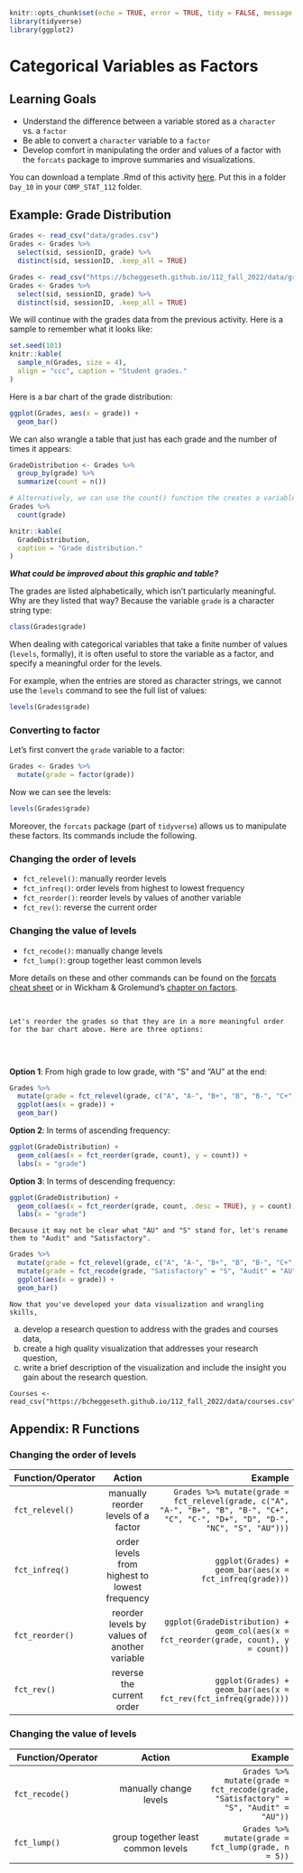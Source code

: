 ```r
knitr::opts_chunk$set(echo = TRUE, error = TRUE, tidy = FALSE, message = FALSE, cache.extra = packageVersion("tufte"))
library(tidyverse)
library(ggplot2)
```

# Categorical Variables as Factors

## Learning Goals {-}

- Understand the difference between a variable stored as a `character` vs. a `factor`
- Be able to convert a `character` variable to a `factor`
- Develop comfort in manipulating the order and values of a factor with the `forcats` package to improve summaries and visualizations.

You can download a template .Rmd of this activity [here](template_rmd/10-Factors_Assign.Rmd). Put this in a folder `Day_10` in your `COMP_STAT_112` folder.

## Example: Grade Distribution {-}

```r
Grades <- read_csv("data/grades.csv")
Grades <- Grades %>%
  select(sid, sessionID, grade) %>%
  distinct(sid, sessionID, .keep_all = TRUE)
```

```r
Grades <- read_csv("https://bcheggeseth.github.io/112_fall_2022/data/grades.csv")
Grades <- Grades %>%
  select(sid, sessionID, grade) %>%
  distinct(sid, sessionID, .keep_all = TRUE)
```

We will continue with the grades data from the previous activity. Here is a sample to remember what it looks like:

```r
set.seed(101)
knitr::kable(
  sample_n(Grades, size = 4),
  align = "ccc", caption = "Student grades."
)
```

Here is a bar chart of the grade distribution:

```r
ggplot(Grades, aes(x = grade)) +
  geom_bar()
```

We can also wrangle a table that just has each grade and the number of times it appears:

```r
GradeDistribution <- Grades %>%
  group_by(grade) %>%
  summarize(count = n())
```

```r
# Alternatively, we can use the count() function the creates a variable called n
Grades %>%
  count(grade) 
```

```r
knitr::kable(
  GradeDistribution,
  caption = "Grade distribution."
)
```


***What could be improved about this graphic and table?***

The grades are listed alphabetically, which isn't particularly meaningful. Why are they listed that way? Because the variable `grade` is a character string type:

```r
class(Grades$grade)
```

When dealing with categorical variables that take a finite number of values (`levels`, formally), it is often useful to store the variable as a factor, and specify a meaningful order for the levels. 

For example, when the entries are stored as character strings, we cannot use the `levels` command to see the full list of values:

```r
levels(Grades$grade)
```

### Converting to factor {-}

Let's first convert the `grade` variable to a factor:

```r

Grades <- Grades %>%
  mutate(grade = factor(grade))
```

Now we can see the levels:

```r
levels(Grades$grade)
```

Moreover, the `forcats` package (part of `tidyverse`) allows us to manipulate these factors. Its commands include the following. 

### Changing the order of levels {-}
   
- `fct_relevel()`: manually reorder levels   
- `fct_infreq()`: order levels from highest to lowest frequency   
- `fct_reorder()`: reorder levels by values of another variable   
- `fct_rev()`: reverse the current order   

### Changing the value of levels {-} 

- `fct_recode()`: manually change levels   
- `fct_lump()`: group together least common levels   

More details on these and other commands can be found on the [forcats cheat sheet](https://github.com/rstudio/cheatsheets/raw/main/factors.pdf) or in Wickham & Grolemund's [chapter on factors](https://r4ds.had.co.nz/factors.html).

\

```example
Let's reorder the grades so that they are in a more meaningful order for the bar chart above. Here are three options:
   
```

\

**Option 1**: From high grade to low grade, with "S" and "AU" at the end:

```r
Grades %>%
  mutate(grade = fct_relevel(grade, c("A", "A-", "B+", "B", "B-", "C+", "C", "C-", "D+", "D", "D-", "NC", "S", "AU"))) %>%
  ggplot(aes(x = grade)) +
  geom_bar()
```

**Option 2**: In terms of ascending frequency:

```r
ggplot(GradeDistribution) +
  geom_col(aes(x = fct_reorder(grade, count), y = count)) +
  labs(x = "grade")
```
     
**Option 3**: In terms of descending frequency:

```r
ggplot(GradeDistribution) +
  geom_col(aes(x = fct_reorder(grade, count, .desc = TRUE), y = count)) +
  labs(x = "grade")
```        
         

```example
Because it may not be clear what "AU" and "S" stand for, let's rename them to "Audit" and "Satisfactory".   
```


```r
Grades %>%
  mutate(grade = fct_relevel(grade, c("A", "A-", "B+", "B", "B-", "C+", "C", "C-", "D+", "D", "D-", "NC", "S", "AU"))) %>%
  mutate(grade = fct_recode(grade, "Satisfactory" = "S", "Audit" = "AU")) %>%
  ggplot(aes(x = grade)) +
  geom_bar()
```

```exercise
Now that you've developed your data visualization and wrangling skills, 
``` 

a. develop a research question to address with the grades and courses data,
b. create a high quality visualization that addresses your research question,
c. write a brief description of the visualization and include the insight you gain about the research question.

```
Courses <- read_csv("https://bcheggeseth.github.io/112_fall_2022/data/courses.csv")
```

## Appendix: R Functions {.unnumbered}

### Changing the order of levels {.unnumbered}

| Function/Operator |                 Action                 |                       Example |
|-------------------------|:---------------------------:|------------------:|
| `fct_relevel()`        |  manually reorder levels of a factor  |   `Grades %>% mutate(grade = fct_relevel(grade, c("A", "A-", "B+", "B", "B-", "C+", "C", "C-", "D+", "D", "D-", "NC", "S", "AU")))` |
| `fct_infreq()`        | order levels from highest to lowest frequency    |   `ggplot(Grades) + geom_bar(aes(x = fct_infreq(grade)))` |
| `fct_reorder()`        | reorder levels by values of another variable |   `ggplot(GradeDistribution) + geom_col(aes(x = fct_reorder(grade, count), y = count))` |
| `fct_rev()`        | reverse the current order |   `ggplot(Grades) + geom_bar(aes(x = fct_rev(fct_infreq(grade))))` |



### Changing the value of levels {-} 

| Function/Operator |                 Action                 |                       Example |
|-------------------------|:---------------------------:|------------------:|
| `fct_recode()`        |  manually change levels    |   `Grades %>%  mutate(grade = fct_recode(grade, "Satisfactory" = "S", "Audit" = "AU")) ` |
| `fct_lump()`        | group together least common levels      |   `Grades %>% mutate(grade = fct_lump(grade, n = 5))` |

